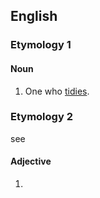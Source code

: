 ==English==

===Etymology 1===
{{affix|en|tidy|-er|id2=agent noun}}

====Noun====
{{en-noun}}

# One who [[tidy|tidies]].

===Etymology 2===
see {{m|en|tidy}}

====Adjective====
{{head|en|adjective comparative form}}

# {{en-comparative of|tidy}}